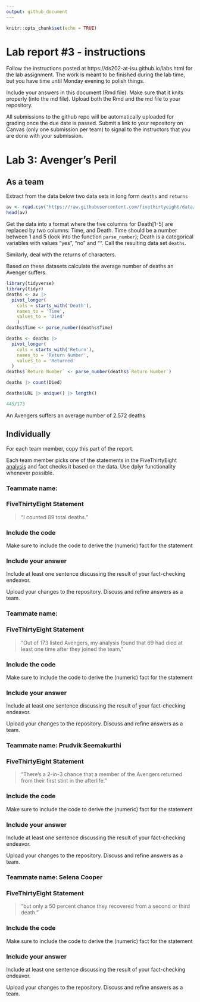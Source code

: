 ```yaml
---
output: github_document
---
```


<!-- README.md is generated from README.Rmd. Please edit the README.Rmd file -->


```r
knitr::opts_chunk$set(echo = TRUE)
```

# Lab report #3 - instructions

Follow the instructions posted at https://ds202-at-isu.github.io/labs.html for the lab assignment. The work is meant to be finished during the lab time, but you have time until Monday evening to polish things.

Include your answers in this document (Rmd file). Make sure that it knits properly (into the md file). Upload both the Rmd and the md file to your repository.  

All submissions to the github repo will be automatically uploaded for grading once the due date is passed.
Submit a link to your repository on Canvas (only one submission per team) to signal to the instructors that you are done with your submission.

# Lab 3: Avenger's Peril

## As a team

Extract from the data below two data sets in long form `deaths` and `returns`

```r
av <- read.csv("https://raw.githubusercontent.com/fivethirtyeight/data/master/avengers/avengers.csv", stringsAsFactors = FALSE)
head(av)
```

Get the data into a format where the five columns for Death[1-5] are replaced by two columns: Time, and Death. Time should be a number between 1 and 5 (look into the function `parse_number`); Death is a categorical variables with values "yes", "no" and "". Call the resulting data set `deaths`. 

Similarly, deal with the returns of characters.

Based on these datasets calculate the average number of deaths an Avenger suffers. 

```r
library(tidyverse)
library(tidyr)
deaths <- av |> 
  pivot_longer(
    cols = starts_with('Death'),
    names_to = 'Time',
    values_to = 'Died'
    )
deaths$Time <- parse_number(deaths$Time)

deaths <- deaths |> 
  pivot_longer(
    cols = starts_with('Return'),
    names_to = 'Return Number',
    values_to = 'Returned'
  )
deaths$`Return Number` <- parse_number(deaths$`Return Number`)

deaths |> count(Died)

deaths$URL |> unique() |> length()

445/173
```
An Avengers suffers an average number of 2.572 deaths

## Individually

For each team member, copy this part of the report. 

Each team member picks one of the statements in the FiveThirtyEight [analysis](https://fivethirtyeight.com/features/avengers-death-comics-age-of-ultron/) and fact checks it based on the data. Use dplyr functionality whenever possible.

### Teammate name:
### FiveThirtyEight Statement

> "I counted 89 total deaths."

### Include the code

Make sure to include the code to derive the (numeric) fact for the statement

### Include your answer

Include at least one sentence discussing the result of your fact-checking endeavor.

Upload your changes to the repository. Discuss and refine answers as a team.


### Teammate name:
### FiveThirtyEight Statement

> "Out of 173 listed Avengers, my analysis found that 69 had died at least one time after they joined the team."

### Include the code

Make sure to include the code to derive the (numeric) fact for the statement

### Include your answer

Include at least one sentence discussing the result of your fact-checking endeavor.

Upload your changes to the repository. Discuss and refine answers as a team.


### Teammate name: Prudvik Seemakurthi
### FiveThirtyEight Statement

> "There’s a 2-in-3 chance that a member of the Avengers returned from their first stint in the afterlife."

### Include the code

Make sure to include the code to derive the (numeric) fact for the statement

### Include your answer

Include at least one sentence discussing the result of your fact-checking endeavor.

Upload your changes to the repository. Discuss and refine answers as a team.


### Teammate name: Selena Cooper
### FiveThirtyEight Statement

> "but only a 50 percent chance they recovered from a second or third death."

### Include the code

Make sure to include the code to derive the (numeric) fact for the statement

### Include your answer

Include at least one sentence discussing the result of your fact-checking endeavor.

Upload your changes to the repository. Discuss and refine answers as a team.
